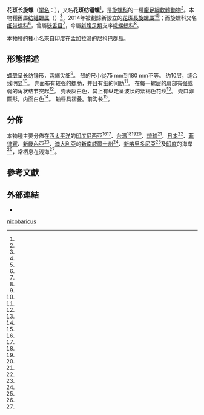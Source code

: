 {{Speciesbox
| image = Marmorofusus nicobaricus 01.JPG
| image_caption = 一隻花斑长旋螺
| taxon= Marmorofusus nicobaricus
| authority = (Röding, 1798)
| synonyms_ref = <ref name="WoRMS_828289" />
| synonyms =
* ''Syrinx marmorata'' <small>Röding, 1798</small>
* ''[[Fusinus|Fusinus]] nicobaricus'' <small>(Röding, 1798)</small>
* ''[[Fusus|Fusus]] nicobaricus'' <small>(Röding, 1798)</small>
* ''[[Syrinx|Syrinx]] nicobarica'' <small>Röding, 1798</small>（原來組合）
}}

'''花斑长旋螺'''（[[学名|学名]]：{{lang|la|''Marmorofusus nicobaricus''}}），又名'''花斑纺锤螺'''<ref name="fishery_478" />，是[[旋螺科|旋螺科]]的一種[[腹足綱|腹足綱]][[軟體動物|軟體動物]]<ref name="shell_1161" />。本物種舊屬[[纺锤螺属|纺锤螺属]]（{{lang|la|''Fusinus''}}）<ref name="WoRMS_448927" />，2014年被劃歸新設立的[[花斑長旋螺屬|花斑長旋螺屬]]<ref name="WoRMS_828289" /><ref name="Snyder&Lyon" />；而旋螺科又名[[细带螺科|细带螺科]]<ref name="fishery_478" />，曾屬[[狹舌目|狹舌目]]<ref name="fishery_478" />，今屬[[新腹足類|新腹足類]]支序[[峨螺總科|峨螺總科]]<ref name="shell_1161" />。

本物種的[[種小名|種小名]]來自[[印度|印度]]在[[孟加拉灣|孟加拉灣]]的[[尼科巴群島|尼科巴群島]]。

==形態描述==
[[螺殼|螺殼]]呈长纺锤形，两端尖细<ref name="fishery_478" />。
殼的尺小從75 mm到180 mm不等。
{{link-en|螺层|whorl (mollusc)}}约10层，缝合线明显<ref name="fishery_478" />。
壳面布有较强的螺肋，并且有细的间肋<ref name="fishery_478" />。
在每一螺层的肩部有强或弱的角状结节突起<ref name="fishery_478" />。
壳表灰白色，其上有纵走呈波状的紫褐色花纹<ref name="fishery_478" />。
壳口卵圆形，内面白色<ref name="fishery_478" />。
轴唇具褶叠。前沟长<ref name="fishery_478" />。

==分佈==
本物種主要分佈在[[西太平洋|西太平洋]]的[[印度尼西亚|印度尼西亚]]<ref name="shell_1161" /><ref name="shelldoc_720090224018" />、[[台湾|台湾]]<ref name="shell_1161" /><ref name="shelldoc_200135" /><ref name="shelldoc_200142" />、[[琉球|琉球]]<ref name="GBIF" />、[[日本|日本]]<ref name="GBIF" />、[[菲律賓|菲律賓]]、[[新畿內亞|新畿內亞]]<ref name="gastropods" />、[[澳大利亞|澳大利亞]]的[[新南威爾士州|新南威爾士州]]<ref name="gastropods" />、[[新喀里多尼亞|新喀里多尼亞]]<ref name="GBIF" />及[[印度|印度]]的海岸<ref name="GBIF" />，常栖息在浅海<ref name="shell_1161" />。

==參考文獻==
{{reflist |refs=
<ref name="fishery_478">{{cite web
 |url=http://fishery.agridata.cn/detail.asp?db=FishData&table=A040203&id=478
 |title=花斑纺锤螺
 |work=[[中国水产科学研究院|中国水产科学研究院]][[中国水产科学研究院渔业综合信息研究中心|渔业综合信息研究中心]]
 |date=2008-12-30
 |accessdate=2017-03-11
 |language=zh-hans
 |archive-url=https://web.archive.org/web/20170312053328/http://fishery.agridata.cn/detail.asp?db=FishData&table=A040203&id=478
 |archive-date=2017-03-12
 |dead-url=yes
 }}</ref>
<ref name="gastropods">{{gastropods.com |key=9 |id=949
 |title=''Fusinus (Fusinus) nicobaricus'' |accesedate=2017-03-11 }}</ref>
<ref name="GBIF">{{GBIF |id=4604105 |title=''Fusinus nicobaricus'' (Röding, 1798) |accesedate=2017-03-11 }}</ref>
<ref name="shell_1161">{{cite web
 |url=http://shell.sinica.edu.tw/chinese/shellbase_detail.php?science_no=1161
 |title=国际贝库：花斑长旋螺
 |publisher=[[台湾贝类资料库|台湾贝类资料库]]
 |accessdate=2009-08-11 |language=zh-hant }}</ref>
<ref name="shelldoc_200135">{{shelldoc_200135}}</ref>
<ref name="shelldoc_200142">{{shelldoc_200142}}</ref>
<ref name="shelldoc_720090224018">{{shelldoc_720090224018}}</ref>
<ref name="Snyder&Lyon">{{cite journal
 |last1=Snyder |first1=M.A.
 |last2=Lyons  |first2=W.G.
 |year=2014
 |title=The Fusinus nicobaricus (Röding, 1798) group: Marmarofusus gen. nov., with descriptions of three new species (Gastropoda: Fasciolariidae)
 |journal=''[[Vita_Malacologica|Vita Malacologica]]''
 |volume=12 |pages=37-53 |language=en }}</ref>
<ref name="WoRMS_448927">{{cite WoRMS
 |id=448927 |authorlink=WoRMS
 |last=Bouchet |first=Philippe
 |title=''Fusinus nicobaricus'' (Röding, 1798)
 |db=MolluscaBase
 |date=2017-01-21 |accessdate=2017-03-11 }}</ref>
<ref name="WoRMS_828289">{{cite WoRMS
 |id=828289 |authorlink=WoRMS
 |last=Bouchet |first=Philippe
 |title=''Marmorofusus nicobaricus'' (Röding, 1798)
 |db=MolluscaBase
 |date=2017-01-21 |accessdate=2017-03-11 }}</ref>
}}

==外部連結==
* 
{{taxonbar}}
[[Category:花斑長旋螺屬|nicobaricus]]